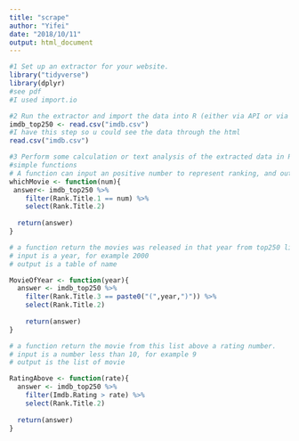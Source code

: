 ```yaml
---
title: "scrape"
author: "Yifei"
date: "2018/10/11"
output: html_document
---
```



```r
#1 Set up an extractor for your website.
library("tidyverse")
library(dplyr)
#see pdf
#I used import.io
```

```r
#2 Run the extractor and import the data into R (either via API or via a file load)
imdb_top250 <- read.csv("imdb.csv")
#I have this step so u could see the data through the html
read.csv("imdb.csv")

```

```r
#3 Perform some calculation or text analysis of the extracted data in R.
#simple functions
# A function can input an positive number to represent ranking, and output the name of the movie from top 250 list.
whichMovie <- function(num){
 answer<- imdb_top250 %>%
    filter(Rank.Title.1 == num) %>%
    select(Rank.Title.2)
 
  return(answer)
}

# a function return the movies was released in that year from top250 list.
# input is a year, for example 2000
# output is a table of name

MovieOfYear <- function(year){
  answer <- imdb_top250 %>%
    filter(Rank.Title.3 == paste0("(",year,")")) %>%
    select(Rank.Title.2)
    
    return(answer)
}

# a function return the movie from this list above a rating number.
# input is a number less than 10, for example 9
# output is the list of movie

RatingAbove <- function(rate){
  answer <- imdb_top250 %>%
    filter(Imdb.Rating > rate) %>%
    select(Rank.Title.2)
  
  return(answer)
}
```